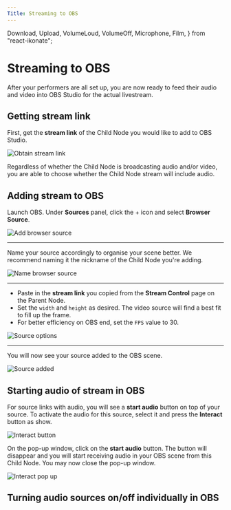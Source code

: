 ```yaml
---
Title: Streaming to OBS
---
```


  Download,
  Upload,
  VolumeLoud,
  VolumeOff,
  Microphone,
  Film,
} from "react-ikonate";

# Streaming to OBS

After your performers are all set up, you are now ready to feed their audio and video into OBS Studio for the actual livestream.

## Getting stream link

First, get the **stream link** of the Child Node you would like to add to OBS Studio.

![Obtain stream link](/img/new-user-manual/parent/stream-link.png)

Regardless of whether the Child Node is broadcasting audio and/or video, you are able to choose whether the Child Node stream will include audio.

## Adding stream to OBS

Launch OBS. Under **Sources** panel, click the + icon and select **Browser Source**.

![Add browser source](/img/obs-streaming/add-source.png)

---

Name your source accordingly to organise your scene better. We recommend naming it the nickname of the Child Node you're adding.

![Name browser source](/img/obs-streaming/name-source.png)

---

- Paste in the **stream link** you copied from the **Stream Control** page on the Parent Node.
- Set the `width` and `height` as desired. The video source will find a best fit to fill up the frame.
- For better efficiency on OBS end, set the `FPS` value to 30.

![Source options](/img/obs-streaming/source-options.png)

---

You will now see your source added to the OBS scene.

![Source added](/img/obs-streaming/source-added.png)

## Starting audio of stream in OBS

For source links with audio, you will see a **start audio** button on top of your source. To activate the audio for this source, select it and press the **Interact** button as show.

![Interact button](/img/obs-streaming/interact-button.png)

On the pop-up window, click on the **start audio** button. The button will disappear and you will start receiving audio in your OBS scene from this Child Node. You may now close the pop-up window.

![Interact pop up](/img/obs-streaming/interacting.png)

## Turning audio sources on/off individually in OBS
